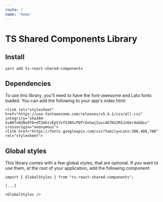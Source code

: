 ```yaml
---
route: /
name: 'Home'
---
```


# TS Shared Components Library

## Install

```
yarn add ts-react-shared-components
```

## Dependencies

To use this library, you'll need to have the font-awesome and Lato fonts loaded.
You can add the following to your app's index.html:

```
<link rel="stylesheet" href="https://use.fontawesome.com/releases/v5.4.1/css/all.css" integrity="sha384-5sAR7xN1Nv6T6+dT2mhtzEpVJvfS3NScPQTrOxhwjIuvcA67KV2R5Jz6kr4abQsz" crossorigin="anonymous">
<link href="https://fonts.googleapis.com/css?family=Lato:300,400,700" rel="stylesheet">
```

## Global styles

This library comes with a few global styles, that are optional.
If you want to use them, at the root of your application, add the following component:

```
import { GlobalStyles } from "ts-react-shared-components";

[...]

<GlobalStyles />
```